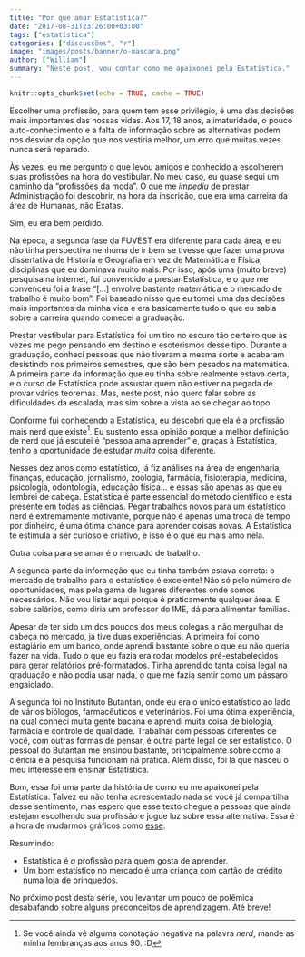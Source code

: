 ```yaml
---
title: "Por que amar Estatística?"
date: "2017-08-31T23:26:00+03:00"
tags: ["estatística"]
categories: ["discussões", "r"]
image: "images/posts/banner/o-mascara.png"
author: ["William"]
summary: "Neste post, vou contar como me apaixonei pela Estatística."
---
```


```r
knitr::opts_chunk$set(echo = TRUE, cache = TRUE)
```

Escolher uma profissão, para quem tem esse privilégio, é uma das decisões mais importantes das nossas vidas. Aos 17, 18 anos, a imaturidade, o pouco auto-conhecimento e a falta de informação sobre as alternativas podem nos desviar da opção que nos vestiria melhor, um erro que muitas vezes nunca será reparado.

Às vezes, eu me pergunto o que levou amigos e conhecido a escolherem suas profissões na hora do vestibular. No meu caso, eu quase segui um caminho da "profissões da moda". O que me *impediu* de prestar Administração foi descobrir, na hora da inscrição, que era uma carreira da área de Humanas, não Exatas.

Sim, eu era bem perdido.

Na época, a segunda fase da FUVEST era diferente para cada área, e eu não tinha perspectiva nenhuma de ir bem se tivesse que fazer uma prova dissertativa de História e Geografia em vez de Matemática e Física, disciplinas que eu dominava muito mais. Por isso, após uma (muito breve) pesquisa na internet, fui convencido a prestar Estatística, e o que me convenceu foi a frase "[...] envolve bastante matemática e o mercado de trabalho é muito bom". Foi baseado nisso que eu tomei uma das decisões mais importantes da minha vida e era basicamente tudo o que eu sabia sobre a carreira quando comecei a graduação.

Prestar vestibular para Estatística foi um tiro no escuro tão certeiro que às vezes me pego pensando em destino e esoterismos desse tipo. Durante a graduação, conheci pessoas que não tiveram a mesma sorte e acabaram desistindo nos primeiros semestres, que são bem pesados na matemática. A primeira parte da informação que eu tinha sobre realmente estava certa, e o curso de Estatística pode assustar quem não estiver na pegada de provar vários teoremas. Mas, neste post, não quero falar sobre as dificuldades da escalada, mas sim sobre a vista ao se chegar ao topo.

Conforme fui conhecendo a Estatística, eu descobri que ela é a profissão mais nerd que existe[^nerd].  Eu sustento essa opinião porque a melhor definição de nerd que já escutei é "pessoa ama aprender" e, graças à Estatística, tenho a oportunidade de estudar *muita* coisa diferente.

[^nerd]: Se você ainda vê alguma conotação negativa na palavra *nerd*, mande as minha lembranças aos anos 90. :D

Nesses dez anos como estatístico, já fiz análises na área de engenharia, finanças, educação, jornalismo, zoologia, farmácia, fisioterapia, medicina, psicologia, odontologia, educação física... e essas são apenas as que eu lembrei de cabeça. Estatística é parte essencial do método científico e está presente em todas as ciências. Pegar trabalhos novos para um estatístico nerd é extremamente motivante, porque não é apenas uma troca de tempo por dinheiro, é uma ótima chance para aprender coisas novas.  A Estatística te estimula a ser curioso e criativo, e isso é o que eu mais amo nela.

Outra coisa para se amar é o mercado de trabalho. 

A segunda parte da informação que eu tinha também estava correta: o mercado de trabalho para o estatístico é excelente! Não só pelo número de oportunidades, mas pela gama de lugares diferentes onde somos necessários. Não vou listar aqui porque é praticamente qualquer área. E sobre salários, como diria um professor do IME, dá para alimentar famílias. 

Apesar de ter sido um dos poucos dos meus colegas a não mergulhar de cabeça no mercado, já tive duas experiências. A primeira foi como estagiário em um banco, onde aprendi bastante sobre o que eu não queria fazer na vida. Tudo o que eu fazia era rodar modelos pré-estabelecidos para gerar relatórios pré-formatados. Tinha aprendido tanta coisa legal na graduação e não podia usar nada, o que me fazia sentir como um pássaro engaiolado. 

A segunda foi no Instituto Butantan, onde eu era o único estatístico ao lado de vários biólogos, farmacêuticos e veterinários. Foi uma ótima experiência, na qual conheci muita gente bacana e aprendi muita coisa de biologia, farmâcia e controle de qualidade. Trabalhar com pessoas diferentes de você, com outras formas de pensar, é outra parte legal de ser estatístico. O pessoal do Butantan me ensinou bastante, principalmente sobre como a ciência e a pesquisa funcionam na prática. Além disso, foi lá que nasceu o meu interesse em ensinar Estatística.

Bom, essa foi uma parte da história de como eu me apaixonei pela Estatística. Talvez eu não tenha acrescentado nada se você já compartilha desse sentimento, mas espero que esse texto chegue a pessoas que ainda estejam escolhendo sua profissão e jogue luz sobre essa alternativa. Essa é a hora de mudarmos gráficos como [esse](https://www.facebook.com/CONRE3/photos/a.244571322276453.56577.126677870732466/1471544826245757/?type=3&theater).

Resumindo:

- Estatística é *a* profissão para quem gosta de aprender.
- Um bom estatístico no mercado é uma criança com cartão de crédito numa loja de brinquedos.

No próximo post desta série, vou levantar um pouco de polêmica desabafando sobre alguns preconceitos de aprendizagem. Até breve!
